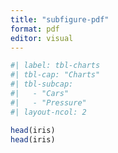 ```yaml
---
title: "subfigure-pdf"
format: pdf
editor: visual
---
```


```r
#| label: tbl-charts
#| tbl-cap: "Charts"
#| tbl-subcap: 
#|   - "Cars"
#|   - "Pressure"
#| layout-ncol: 2

head(iris)
head(iris)
```